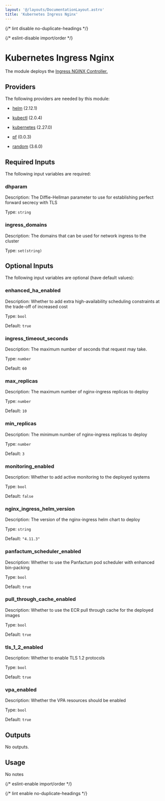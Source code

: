 ```yaml
---
layout: '@/layouts/DocumentationLayout.astro'
title: 'Kubernetes Ingress Nginx'
---
```



{/* lint disable no-duplicate-headings */}

{/* eslint-disable import/order */}

<ModuleHeader
  name="kube_ingress_nginx"
  sourceHref="https://github.com/Panfactum/stack/tree/__PANFACTUM_VERSION_EDGE__/packages/infrastructure/kube_ingress_nginx"
  status="stable"
  type="direct"
/>

# Kubernetes Ingress Nginx

The module deploys the [Ingress NGINX Controller.](https://kubernetes.github.io/ingress-nginx/user-guide/nginx-configuration/)

## Providers

The following providers are needed by this module:

- [helm](https://registry.terraform.io/providers/hashicorp/helm/2.12.1/docs) (2.12.1)

- [kubectl](https://registry.terraform.io/providers/alekc/kubectl/2.0.4/docs) (2.0.4)

- [kubernetes](https://registry.terraform.io/providers/hashicorp/kubernetes/2.27.0/docs) (2.27.0)

- [pf](https://registry.terraform.io/providers/panfactum/pf/0.0.3/docs) (0.0.3)

- [random](https://registry.terraform.io/providers/hashicorp/random/3.6.0/docs) (3.6.0)

## Required Inputs

The following input variables are required:

### dhparam

Description: The Diffie-Hellman parameter to use for establishing perfect forward secrecy with TLS

Type: `string`

### ingress_domains

Description: The domains that can be used for network ingress to the cluster

Type: `set(string)`

## Optional Inputs

The following input variables are optional (have default values):

### enhanced_ha_enabled

Description: Whether to add extra high-availability scheduling constraints at the trade-off of increased cost

Type: `bool`

Default: `true`

### ingress_timeout_seconds

Description: The maximum number of seconds that request may take.

Type: `number`

Default: `60`

### max_replicas

Description: The maximum number of nginx-ingress replicas to deploy

Type: `number`

Default: `10`

### min_replicas

Description: The minimum number of nginx-ingress replicas to deploy

Type: `number`

Default: `3`

### monitoring_enabled

Description: Whether to add active monitoring to the deployed systems

Type: `bool`

Default: `false`

### nginx_ingress_helm_version

Description: The version of the nginx-ingress helm chart to deploy

Type: `string`

Default: `"4.11.3"`

### panfactum_scheduler_enabled

Description: Whether to use the Panfactum pod scheduler with enhanced bin-packing

Type: `bool`

Default: `true`

### pull_through_cache_enabled

Description: Whether to use the ECR pull through cache for the deployed images

Type: `bool`

Default: `true`

### tls_1_2_enabled

Description: Whether to enable TLS 1.2 protocols

Type: `bool`

Default: `true`

### vpa_enabled

Description: Whether the VPA resources should be enabled

Type: `bool`

Default: `true`

## Outputs

No outputs.

## Usage

No notes

{/* eslint-enable import/order */}

{/* lint enable no-duplicate-headings */}
